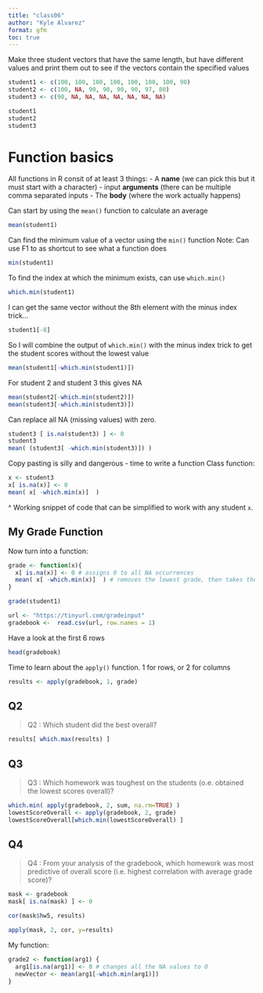 ```yaml
---
title: "class06"
author: "Kyle Alvarez"
format: gfm
toc: true
---
```


Make three student vectors that have the same length, but have different values and print them out to see if the vectors contain the specified values
```r
student1 <- c(100, 100, 100, 100, 100, 100, 100, 90)
student2 <- c(100, NA, 90, 90, 90, 90, 97, 80)
student3 <- c(90, NA, NA, NA, NA, NA, NA, NA)

student1
student2
student3
```

# Function basics

All functions in R consit of at least 3 things:
- A **name** (we can pick this but it must start with a character)
- input **arguments** (there can be multiple comma separated inputs
- The **body** (where the work actually happens)

Can start by using the `mean()` function to calculate an average

```r
mean(student1)
```

Can find the minimum value of a vector using the `min()` function
Note: Can use F1 to as shortcut to see what a function does
```r
min(student1)
```

To find the index at which the minimum exists, can use `which.min()`
```r
which.min(student1)
```

I can get the same vector without the 8th element with the minus index trick...
```r
student1[-8]
```

So I will combine the output of `which.min()` with the minus index trick to get the student scores without the lowest value
```r
mean(student1[-which.min(student1)])
```

For student 2 and student 3 this gives NA
```r
mean(student2[-which.min(student2)])
mean(student3[-which.min(student3)])
```

Can replace all NA (missing values) with zero. 
```r
student3 [ is.na(student3) ] <- 0
student3
mean( (student3[ -which.min(student3)]) )
```

Copy pasting is silly and dangerous - time to write a function
Class function:
```r
x <- student3
x[ is.na(x)] <- 0
mean( x[ -which.min(x)]  )
```

^ Working snippet of code that can be simplified to work with any student `x`.

## My Grade Function

Now turn into a function:
```r
grade <- function(x){
  x[ is.na(x)] <- 0 # assigns 0 to all NA occurrences
  mean( x[ -which.min(x)]  ) # removes the lowest grade, then takes the mean of the remaining grades
}
```

```r
grade(student1)
```

```r
url <- "https://tinyurl.com/gradeinput"
gradebook <-  read.csv(url, row.names = 1)
```


Have a look at the first 6 rows
```r
head(gradebook)
```

Time to learn about the `apply()` function. 1 for rows, or 2 for columns

```r
results <- apply(gradebook, 1, grade)

```

## Q2
> Q2 : Which student did the best overall?

```r
results[ which.max(results) ]
```

## Q3
> Q3 : Which homework was toughest on the students (o.e. obtained the lowest scores overall)?

```r
which.min( apply(gradebook, 2, sum, na.rm=TRUE) )
lowestScoreOverall <- apply(gradebook, 2, grade)
lowestScoreOverall[which.min(lowestScoreOverall) ]
```

## Q4
> Q4 : From your analysis of the gradebook, which homework was most
predictive of overall score (i.e. highest correlation with average grade score)?

```r
mask <- gradebook
mask[ is.na(mask) ] <- 0

cor(mask$hw5, results)
```

```r
apply(mask, 2, cor, y=results)
```



My function:

```r
grade2 <- function(arg1) {
  arg1[is.na(arg1)] <- 0 # changes all the NA values to 0
  newVector <- mean(arg1[-which.min(arg1)])
}
```


